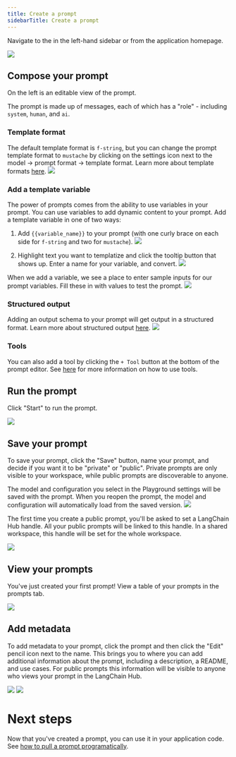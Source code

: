 ```yaml
---
title: Create a prompt
sidebarTitle: Create a prompt
---
```


Navigate to the  in the left-hand sidebar or from the application homepage.

![](images/empty-playground.png)

## Compose your prompt

On the left is an editable view of the prompt.

The prompt is made up of messages, each of which has a "role" - including `system`, `human`, and `ai`.

### Template format

The default template format is `f-string`, but you can change the prompt template format to `mustache` by clicking on the settings icon next to the model -> prompt format -> template format. Learn more about template formats [here](/langsmith/prompt-engineering-overview#f-string-vs-mustache). 
![](images/template-format.png)

### Add a template variable

The power of prompts comes from the ability to use variables in your prompt. You can use variables to add dynamic content to your prompt. Add a template variable in one of two ways:

1. Add `{{variable_name}}` to your prompt (with one curly brace on each side for `f-string` and two for `mustache`). ![](images/prompt-with-variable.png)

2. Highlight text you want to templatize and click the tooltip button that shows up. Enter a name for your variable, and convert. ![](images/convert-to-variable.gif)

When we add a variable, we see a place to enter sample inputs for our prompt variables. Fill these in with values to test the prompt. ![](images/prompt-inputs.png)

### Structured output

Adding an output schema to your prompt will get output in a structured format. Learn more about structured output [here](/langsmith/prompt-engineering-overview#structured-output). ![](images/structured-output.png)

### Tools

You can also add a tool by clicking the `+ Tool` button at the bottom of the prompt editor. See [here](/langsmith/use-tools) for more information on how to use tools.

## Run the prompt

Click "Start" to run the prompt.

![](images/create-a-prompt-run.png)

## Save your prompt

To save your prompt, click the "Save" button, name your prompt, and decide if you want it to be "private" or "public". Private prompts are only visible to your workspace, while public prompts are discoverable to anyone.

The model and configuration you select in the Playground settings will be saved with the prompt. When you reopen the prompt, the model and configuration will automatically load from the saved version. ![](images/save-prompt.png)

<Check>
  The first time you create a public prompt, you'll be asked to set a LangChain Hub handle. All your public prompts will be linked to this handle. In a shared workspace, this handle will be set for the whole workspace.
</Check>

![](images/public-handle.png)

## View your prompts

You've just created your first prompt! View a table of your prompts in the prompts tab.

![](images/prompt-table.png)

## Add metadata

To add metadata to your prompt, click the prompt and then click the "Edit" pencil icon next to the name. This brings you to where you can add additional information about the prompt, including a description, a README, and use cases. For public prompts this information will be visible to anyone who views your prompt in the LangChain Hub.

![](images/pencil.png) ![](images/edit-prompt.png)

# Next steps

Now that you've created a prompt, you can use it in your application code. See [how to pull a prompt programatically](/langsmith/manage-prompts-programmatically#pull-a-prompt).
